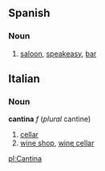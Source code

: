 ==Spanish==
===Noun===
#[[saloon]], [[speakeasy]], [[bar]]

==Italian==
===Noun===
'''cantina''' ''f'' (''plural'' cantine)
#[[cellar]]
#[[wine shop]], [[wine cellar]]

[[pl:Cantina]]